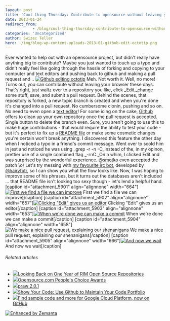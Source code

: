 ```yaml
---
layout: post
title: 'Cool thing Thursday: Contribute to opensource without leaving your browser'
date: 2013-01-24
redirect_from: 
            - /blog/cool-thing-thursday-contribute-to-opensource-without-leaving-your-browser/swizec/5900
categories: 'Uncategorized'
author: Swizec Teller
hero: ./img/blog-wp-content-uploads-2013-01-github-edit-octotip.png
---
```

Ever wanted to help out with an opensource project, but didn't really have anything big to contribute? Maybe you just wanted to touch up a typo and didn't really feel like going through the hassle of forking and copying to your computer and text editors and pushing back to github and making a pull request and .. [![Github editing octotip](http://swizec.com/blog/wp-content/uploads/2013/01/github-edit-octotip.png "Github editing octotip")](./img/blog-wp-content-uploads-2013-01-github-edit-octotip.png) Meh. Not worth it. Well, no more! Turns out, you can contribute without leaving your browser these days. That's right, just waltz over to a repository you like, click _Edit,_change some stuff, save, and submit a pull request. Behind the scenes, that repository is forked, a new topic branch is created and when you're done it's changed into a pull request. No cumbersome clonin, pushing and so on. No need to even open a [text editor](http://en.wikipedia.org/wiki/Text_editor "Text editor")! For some icing on the cake, [Github](http://github.com "GitHub") offers to clean up your own repository once the pull request is accepted. Single button to delete the branch even. Sure, you aren't going to use this to make huge contributions - that would require the ability to test your code - but it's perfect to fix up a [README file](http://en.wikipedia.org/wiki/README "README") or make some cosmetic changes you're certain won't break anything. I discovered this feature the other day when I noticed a typo in a friend's commit message. Went over to scold him in jest and noticed he was using _grep -r -n -C_instead of the, in my opinon, prettier use of a single combined flag _-rnC._On a whim, I clicked Edit and was surprised by the wonderful experience. [@smotko](https://twitter.com/smotko) even accepted the patch \\o/ Let's try messing with [my favourite irc bot](https://github.com/HairyFotr/haibot), developed by [@hairyfotr](https://twitter.com/hairyfotr), so I can show you what the flow looks like. Now, I was hoping to improve some of his phrases, but it turns out the databases aren't included ... that README file isn't looking too sexy though - let's lend a helpful hand. \[caption id="attachment_5901" align="alignnone" width="664"][![First we find a file we can improve](http://swizec.com/blog/wp-content/uploads/2013/01/github-editing-step1.png "First we find a file we can improve")](./img/blog-wp-content-uploads-2013-01-github-editing-step1.png) First we find a file we can improve\[/caption] \[caption id="attachment_5902" align="alignnone" width="657"][![Clicking "Edit" gives us an editor](http://swizec.com/blog/wp-content/uploads/2013/01/github-editing-step2.png 'Clicking "Edit" gives us an editor')](./img/blog-wp-content-uploads-2013-01-github-editing-step2.png) Clicking "Edit" gives us an editor\[/caption] \[caption id="attachment_5903" align="alignnone" width="653"][![When we're done we can make a commit](http://swizec.com/blog/wp-content/uploads/2013/01/github-editing-step3.png "When we're done we can make a commit")](./img/blog-wp-content-uploads-2013-01-github-editing-step3.png) When we're done we can make a commit\[/caption] \[caption id="attachment_5904" align="alignnone" width="658"][![We make a nice pull request, explaining our shenanigans](http://swizec.com/blog/wp-content/uploads/2013/01/github-editing-step4.png "We make a nice pull request, explaining our shenanigans")](./img/blog-wp-content-uploads-2013-01-github-editing-step4.png) We make a nice pull request, explaining our shenanigans\[/caption] \[caption id="attachment_5905" align="alignnone" width="666"][![And now we wait](http://swizec.com/blog/wp-content/uploads/2013/01/github-editing-step6.png "And now we wait")](./img/blog-wp-content-uploads-2013-01-github-editing-step6.png) And now we wait\[/caption]

###### Related articles

- [![](http://i.zemanta.com/noimg_98_80_80.jpg)](http://devblog.blackberry.com/2011/10/rim-open-source/)[Looking Back on One Year of RIM Open Source Repositories](http://devblog.blackberry.com/2011/10/rim-open-source/)
- [![](http://i.zemanta.com/140123028_80_80.jpg)](http://www.web2learning.net/archives/8132)[Opensource.com People's Choice Awards](http://www.web2learning.net/archives/8132)
- [![](http://i.zemanta.com/138969943_80_80.jpg)](http://pypi.python.org/pypi/praw/2.0.1)[praw 2.0.1](http://pypi.python.org/pypi/praw/2.0.1)
- [![](http://i.zemanta.com/138072280_80_80.jpg)](http://theindustry.cc/2013/01/14/show-your-code-use-github-to-maintain-your-code-portfolio/)[Show Your Code: Use Github to Maintain Your Code Portfolio](http://theindustry.cc/2013/01/14/show-your-code-use-github-to-maintain-your-code-portfolio/)
- [![](http://i.zemanta.com/139938862_80_80.jpg)](http://googledevelopers.blogspot.com/2013/01/find-sample-code-and-more-for-google.html)[Find sample code and more for Google Cloud Platform, now on GitHub](http://googledevelopers.blogspot.com/2013/01/find-sample-code-and-more-for-google.html)

[![Enhanced by Zemanta](http://img.zemanta.com/zemified_e.png?x-id=b0b29354-f38b-4832-980f-00c0f0c56972)](http://www.zemanta.com/?px "Enhanced by Zemanta")